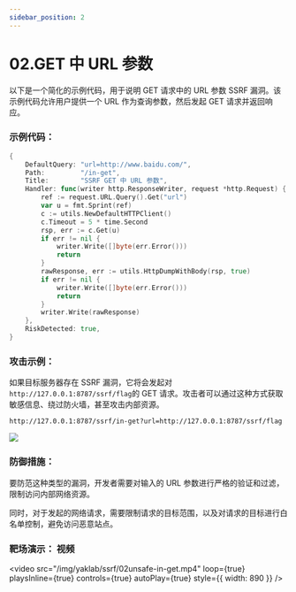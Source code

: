 ```yaml
---
sidebar_position: 2
---
```


# 02.GET 中 URL 参数

以下是一个简化的示例代码，用于说明 GET 请求中的 URL 参数 SSRF 漏洞。该示例代码允许用户提供一个 URL 作为查询参数，然后发起 GET 请求并返回响应。

### 示例代码：

```Go
{
    DefaultQuery: "url=http://www.baidu.com/",
    Path:         "/in-get",
    Title:        "SSRF GET 中 URL 参数",
    Handler: func(writer http.ResponseWriter, request *http.Request) {
        ref := request.URL.Query().Get("url")
        var u = fmt.Sprint(ref)
        c := utils.NewDefaultHTTPClient()
        c.Timeout = 5 * time.Second
        rsp, err := c.Get(u)
        if err != nil {
            writer.Write([]byte(err.Error()))
            return
        }
        rawResponse, err := utils.HttpDumpWithBody(rsp, true)
        if err != nil {
            writer.Write([]byte(err.Error()))
            return
        }
        writer.Write(rawResponse)
    },
    RiskDetected: true,
}
```

### 攻击示例：

如果目标服务器存在 SSRF 漏洞，它将会发起对`http://127.0.0.1:8787/ssrf/flag`的 GET 请求。攻击者可以通过这种方式获取敏感信息、绕过防火墙，甚至攻击内部资源。

```Plain
http://127.0.0.1:8787/ssrf/in-get?url=http://127.0.0.1:8787/ssrf/flag
```

![](/img/yaklab/ssrf/02unsafe-in-get.png)

### 防御措施：

要防范这种类型的漏洞，开发者需要对输入的 URL 参数进行严格的验证和过滤，限制访问内部网络资源。

同时，对于发起的网络请求，需要限制请求的目标范围，以及对请求的目标进行白名单控制，避免访问恶意站点。

### 靶场演示： 视频

<video
  src="/img/yaklab/ssrf/02unsafe-in-get.mp4"
  loop={true}
  playsInline={true}
  controls={true}
  autoPlay={true}
  style={{ width: 890 }}
/>
